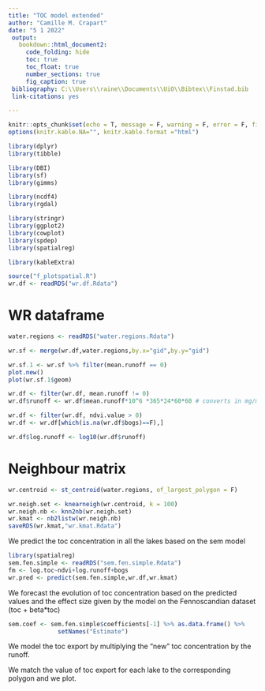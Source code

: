```yaml
---
title: "TOC model extended"
author: "Camille M. Crapart"
date: "5 1 2022"
 output: 
   bookdown::html_document2:
     code_folding: hide
     toc: true
     toc_float: true
     number_sections: true
     fig_caption: true
 bibliography: C:\\Users\\raine\\Documents\\UiO\\Bibtex\\Finstad.bib
 link-citations: yes

---
```


```r
knitr::opts_chunk$set(echo = T, message = F, warning = F, error = F, fig.align = "center")
options(knitr.kable.NA="", knitr.kable.format ="html")
```
```r
library(dplyr)
library(tibble)

library(DBI)
library(sf)
library(gimms)

library(ncdf4)
library(rgdal)

library(stringr)
library(ggplot2)
library(cowplot)
library(spdep)
library(spatialreg)

library(kableExtra)

source("f_plotspatial.R")
wr.df <- readRDS("wr.df.Rdata")

```

# WR dataframe

```r

water.regions <- readRDS("water.regions.Rdata")

wr.sf <- merge(wr.df,water.regions,by.x="gid",by.y="gid")

wr.sf.1 <- wr.sf %>% filter(mean.runoff == 0)
plot.new()
plot(wr.sf.1$geom)

wr.df <- filter(wr.df, mean.runoff != 0)
wr.df$runoff <- wr.df$mean.runoff*10^6 *365*24*60*60 # converts in mg/m2.s and then to mg/m2/year

wr.df <- filter(wr.df, ndvi.value > 0)
wr.df <- wr.df[which(is.na(wr.df$bogs)==F),]

wr.df$log.runoff <- log10(wr.df$runoff)


```

# Neighbour matrix

```r


wr.centroid <- st_centroid(water.regions, of_largest_polygon = F)

wr.neigh.set <- knearneigh(wr.centroid, k = 100)
wr.neigh.nb <- knn2nb(wr.neigh.set)
wr.kmat <- nb2listw(wr.neigh.nb)
saveRDS(wr.kmat,"wr.kmat.Rdata")

```
We predict the toc concentration in all the lakes based on the sem model
```r
library(spatialreg)
sem.fen.simple <- readRDS("sem.fen.simple.Rdata")
fm <- log.toc~ndvi+log.runoff+bogs
wr.pred <- predict(sem.fen.simple,wr.df,wr.kmat)

```
We forecast the evolution of toc concentration based on the predicted values and the effect size given by the model on the Fennoscandian dataset
(toc + beta*toc)

```r

sem.coef <- sem.fen.simple$coefficients[-1] %>% as.data.frame() %>% 
              setNames("Estimate")
```

We model the toc export by multiplying the "new" toc concentration by the runoff. 

We match the value of toc export for each lake to the corresponding polygon and we plot. 
